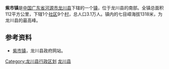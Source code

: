 {{中国乡级行政区
| 行政区全称 = 紫市镇
| 景观照片文件名 = 
| 景观照片描述 = 
| 汉语拼音 = 
| 通用拼音 = 
| 注音符號 = 
| 其它标音类型1 = 
| 其它标音1 = 
| 其它标音类型2 = 
| 其它标音2 = 
| 其它语言类型1 = 
| 其它语言地名1 = 
| 其它语言类型2 = 
| 其它语言地名2 = 
| 上级行政区 = [[广东省|广东省]][[河源市|河源市]][[龙川县|龙川县]]
| 行政区类别 = [[镇|镇]]
| 行政区划代码 = 
| 地理坐标 = 
| 总面积 = 112平方公里
| 户籍人口 = 
| 户籍人口年份 = 
| 常住人口 = 3.1万人
| 常住人口年份 = 
| 人口密度 = 
| 行政区划 = 1个社区9个村 
| 官方网站 = 
| 政府驻地 = 
| 邮政编码 = 
| 毗邻行政区 = 
| 位置图文件名 = 
| 位置图描述 = 
}}
'''紫市镇'''是[[中国|中国]][[广东省|广东省]][[河源市|河源市]][[龙川县|龙川县]]下辖的一个[[镇|镇]]，位于龙川县的南部。全镇总面积112平方公里，下辖1个[[社区|社区]]9个[[村|村]]，总人口3.1万人。镇内的七目嶂海拔1318米，为龙川县的最高峰。

==参考资料==
*[https://web.archive.org/web/20070314031414/http://www.gdhylc.gov.cn/xzfc_list.jsp?secFlag=080100&thFlag=080107&secName=%E4%B9%A1%E9%95%87%E9%A3%8E%E9%87%87&thName=%E7%B4%AB%E5%B8%82%E9%95%87 紫市镇]，龙川县政府网站。

{{GD-stub}}
{{龙川县行政区划}}

[[Category:龙川县行政区划|Category:龙川县行政区划]]
[[Category:河源建制镇|龙川县]]